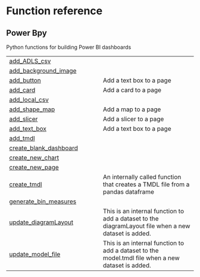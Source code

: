# Function reference {.doc .doc-index}

## Power Bpy

Python functions for building Power BI dashboards

| | |
| --- | --- |
| [add_ADLS_csv](add_ADLS_csv.qmd#powerbpy.add_ADLS_csv) |  |
| [add_background_image](add_background_image.qmd#powerbpy.add_background_image) |  |
| [add_button](add_button.qmd#powerbpy.add_button) | Add a text box to a page |
| [add_card](add_card.qmd#powerbpy.add_card) | Add a card to a page |
| [add_local_csv](add_local_csv.qmd#powerbpy.add_local_csv) |  |
| [add_shape_map](add_shape_map.qmd#powerbpy.add_shape_map) | Add a map to a page |
| [add_slicer](add_slicer.qmd#powerbpy.add_slicer) | Add a slicer to a page |
| [add_text_box](add_text_box.qmd#powerbpy.add_text_box) | Add a text box to a page |
| [add_tmdl](add_tmdl.qmd#powerbpy.add_tmdl) |  |
| [create_blank_dashboard](create_blank_dashboard.qmd#powerbpy.create_blank_dashboard) |  |
| [create_new_chart](create_new_chart.qmd#powerbpy.create_new_chart) |  |
| [create_new_page](create_new_page.qmd#powerbpy.create_new_page) |  |
| [create_tmdl](create_tmdl.qmd#powerbpy.create_tmdl) | An internally called function that creates a TMDL file from a pandas dataframe |
| [generate_bin_measures](generate_bin_measures.qmd#powerbpy.generate_bin_measures) |  |
| [update_diagramLayout](update_diagramLayout.qmd#powerbpy.update_diagramLayout) | This is an internal function to add a dataset to the diagramLayout file when a new dataset is added.  |
| [update_model_file](update_model_file.qmd#powerbpy.update_model_file) | This is an internal function to add a dataset to the model.tmdl file when a new dataset is added.  |